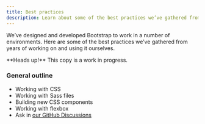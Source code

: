 ```yaml
---
title: Best practices
description: Learn about some of the best practices we’ve gathered from years of working on and using Bootstrap.
---
```


We’ve designed and developed Bootstrap to work in a number of environments. Here are some of the best practices we’ve gathered from years of working on and using it ourselves.

<Callout>
**Heads up!** This copy is a work in progress.
</Callout>

### General outline

- Working with CSS
- Working with Sass files
- Building new CSS components
- Working with flexbox
- Ask in [our GitHub Discussions](https://github.com/twbs/bootstrap/discussions)
